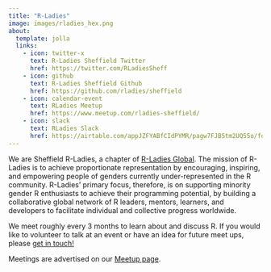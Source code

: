 ```yaml
---
title: "R-Ladies"
image: images/rladies_hex.png
about:
  template: jolla
  links:
    - icon: twitter-x
      text: R-Ladies Sheffield Twitter
      href: https://twitter.com/RLadiesSheff
    - icon: github
      text: R-Ladies Sheffield Github
      href: https://github.com/rladies/sheffield
    - icon: calendar-event
      text: RLadies Meetup
      href: https://www.meetup.com/rladies-sheffield/
    - icon: slack
      text: RLadies Slack
      href: https://airtable.com/appJZFYABfCIdPYMR/pagw7FJB5tm2UQ55o/form
---
```

::: {style="text-align: left;"}
We are Sheffield R-Ladies, a chapter of [R-Ladies Global](https://rladies.org/). The mission of R-Ladies is to achieve
proportionate representation by encouraging, inspiring, and empowering people of genders currently under-represented in
the R community. R-Ladies’ primary focus, therefore, is on supporting minority gender R enthusiasts to achieve their
programming potential, by building a collaborative global network of R leaders, mentors, learners, and developers to
facilitate individual and collective progress worldwide.

We meet roughly every 3 months to learn about and discuss R. If you would like to volunteer to talk at an event or have
an idea for future meet ups, please [get in touch!](mailto:sheffield@rladies.org)

Meetings are advertised on our [Meetup page](https://www.meetup.com/rladies-sheffield/).
:::
